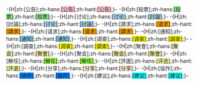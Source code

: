 -{H|zh:[公告];zh-hans:<span style="background:Pink">[公告]</span>;zh-hant:<span style="background:Pink">[公告]</span>;}-
-{H|zh:[投票];zh-hans:<span style="background:LightGreen">[投票]</span>;zh-hant:<span style="background:LightGreen">[投票]</span>;}-
-{H|zh:[讨论];zh-hans:<span style="background:LightBlue">[讨论]</span>;zh-hant:<span style="background:LightBlue">[討論]</span>;}-
-{H|zh:[討論];zh-hans:<span style="background:LightBlue">[讨论]</span>;zh-hant:<span style="background:LightBlue">[討論]</span>;}-
-{H|zh:[請求];zh-hans:<span style="background:Orange">[请求]</span>;zh-hant:<span style="background:Orange">[請求]</span>;}-
-{H|zh:[请求];zh-hans:<span style="background:Orange">[请求]</span>;zh-hant:<span style="background:Orange">[請求]</span>;}-
-{H|zh:[通知];zh-hans:<span style="background:Skyblue">[通知]</span>;zh-hant:<span style="background:Skyblue">[通知]</span>;}-
-{H|zh:[调查];zh-hans:<span style="background:Yellow">[调查]</span>;zh-hant:<span style="background:Yellow">[調查]</span>;}-
-{H|zh:[調查];zh-hans:<span style="background:Yellow">[调查]</span>;zh-hant:<span style="background:Yellow">[調查]</span>;}-
-{H|zh:[聚會];zh-hans:<span style="background:PaleGoldenrod">[聚会]</span>;zh-hant:<span style="background:PaleGoldenrod">[聚會]</span>;}-
-{H|zh:[聚会];zh-hans:<span style="background:PaleGoldenrod">[聚会]</span>;zh-hant:<span style="background:PaleGoldenrod">[聚會]</span>;}-
-{H|zh:[解任];zh-hans:<span style="background:#99FF4D">[解任]</span>;zh-hant:<span style="background:#99FF4D">[解任]</span>;}-
-{H|zh:[評選];zh-hans:<span style="background:#F9FFAD">[评选]</span>;zh-hant:<span style="background:#F9FFAD">[評選]</span>;}-
-{H|zh:[分享];zh-hans:<span style="background:#FAEBD7">[分享]</span>;zh-hant:<span style="background:#FAEBD7">[分享]</span>;}-
-{H|zh:[協作];zh-hans:<span style="background:#007FFF">[协作]</span>;zh-hant:<span style="background:#007FFF">[協作]</span>;}-
-{H|zh:[建议];zh-hans:<span style="background:#00FFFF">[建议]</span>;zh-hant:<span style="background:#00FFFF">[建议]</span>;}-
<noinclude>{{doc}}</noinclude>